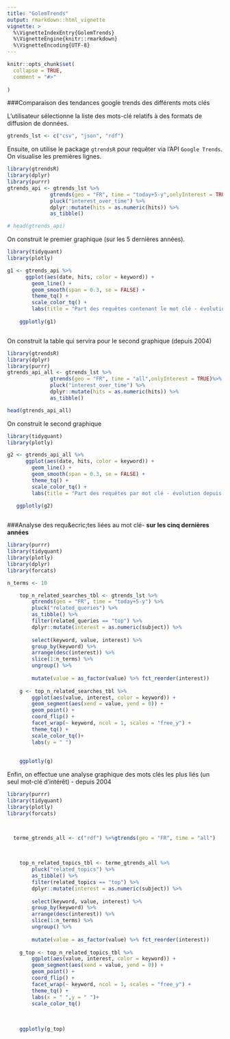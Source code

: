 ```yaml
---
title: "GolemTrends"
output: rmarkdown::html_vignette
vignette: >
  %\VignetteIndexEntry{GolemTrends}
  %\VignetteEngine{knitr::rmarkdown}
  %\VignetteEncoding{UTF-8}
---
```


```r
knitr::opts_chunk$set(
  collapse = TRUE,
  comment = "#>"
  
)


```


###Comparaison des tendances google trends des différents mots clés    


L'utilisateur s&eacute;lectionne la liste des mots-cl&eacute; relatifs &agrave; des formats de diffusion de donn&eacute;es.

```r
gtrends_lst <- c("csv", "json", "rdf")

```

Ensuite, on utilise le package `gtrendsR` pour requ&ecirc;ter via l'API `Google Trends`. On visualise les premi&egrave;res lignes.

```r
library(gtrendsR)
library(dplyr)
library(purrr)
gtrends_api <- gtrends_lst %>% 
              gtrends(geo = "FR", time = "today+5-y",onlyInterest = TRUE)%>% 
              pluck("interest_over_time") %>% 
              dplyr::mutate(hits = as.numeric(hits)) %>%
              as_tibble()

# head(gtrends_api)

```

On construit le premier graphique (sur les 5 derni&egrave;res ann&eacute;es).

```r

library(tidyquant)
library(plotly)

g1 <- gtrends_api %>% 
      ggplot(aes(date, hits, color = keyword)) +
        geom_line() +
        geom_smooth(span = 0.3, se = FALSE) +
        theme_tq() +
        scale_color_tq() +
        labs(title = "Part des requêtes contenant le mot clé - évolution sur cinq ans - France") 
    
    ggplotly(g1)



```

On construit la table qui servira pour le second graphique (depuis 2004)

```r
library(gtrendsR)
library(dplyr)
library(purrr)
gtrends_api_all <- gtrends_lst %>% 
              gtrends(geo = "FR", time = "all",onlyInterest = TRUE)%>% 
              pluck("interest_over_time") %>% 
              dplyr::mutate(hits = as.numeric(hits)) %>%
              as_tibble()

head(gtrends_api_all)

```

On construit le second graphique

```r

library(tidyquant)
library(plotly)

g2 <- gtrends_api_all %>% 
      ggplot(aes(date, hits, color = keyword)) +
        geom_line() +
        geom_smooth(span = 0.3, se = FALSE) +
        theme_tq() +
        scale_color_tq() +
        labs(title = "Part des requêtes par mot clé - évolution depuis 2004 - France") 
    
   ggplotly(g2)



```


###Analyse des requ&ecric;tes li&eacute;es au mot cl&eacute;- **sur les cinq derni&egrave;res ann&eacute;es**

```r
library(purrr)
library(tidyquant)
library(plotly)
library(dplyr)
library(forcats)

n_terms <- 10

    top_n_related_searches_tbl <- gtrends_lst %>%
        gtrends(geo = "FR", time = "today+5-y") %>%
        pluck("related_queries") %>%
        as_tibble() %>%
        filter(related_queries == "top") %>%
        dplyr::mutate(interest = as.numeric(subject)) %>%
        
        select(keyword, value, interest) %>%
        group_by(keyword) %>%
        arrange(desc(interest)) %>%
        slice(1:n_terms) %>%
        ungroup() %>%
        
        mutate(value = as_factor(value) %>% fct_reorder(interest))
    
    g <- top_n_related_searches_tbl %>%
        ggplot(aes(value, interest, color = keyword)) +
        geom_segment(aes(xend = value, yend = 0)) +
        geom_point() +
        coord_flip() +
        facet_wrap(~ keyword, ncol = 1, scales = "free_y") +
        theme_tq() +
        scale_color_tq()+
        labs(y = " ")
    
    
    ggplotly(g)
```

Enfin, on effectue une analyse graphique des mots cl&eacute;s les plus li&eacute;s (un seul mot-cl&eacute; d'int&eacute;r&ecirc;t) - depuis 2004

```r

library(purrr)
library(tidyquant)
library(plotly)
library(forcats)



  terme_gtrends_all <- c("rdf") %>%gtrends(geo = "FR", time = "all")
  
  

    top_n_related_topics_tbl <- terme_gtrends_all %>%
        pluck("related_topics") %>%
        as_tibble() %>%
        filter(related_topics == "top") %>%
        dplyr::mutate(interest = as.numeric(subject)) %>%
        
        select(keyword, value, interest) %>%
        group_by(keyword) %>%
        arrange(desc(interest)) %>%
        slice(1:n_terms) %>%
        ungroup() %>%
        
        mutate(value = as_factor(value) %>% fct_reorder(interest))
    
    g_top <- top_n_related_topics_tbl %>%
        ggplot(aes(value, interest, color = keyword)) +
        geom_segment(aes(xend = value, yend = 0)) +
        geom_point() +
        coord_flip() +
        facet_wrap(~ keyword, ncol = 1, scales = "free_y") +
        theme_tq() +
        labs(x = " ",y = " ")+
        scale_color_tq()
        
    
    
    ggplotly(g_top)

```






